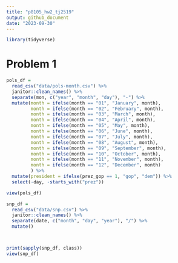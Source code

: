```yaml
---
title: "p8105_hw2_tj2519"
output: github_document
date: "2023-09-30"
---
```

```r
library(tidyverse)
```


# Problem 1
```r
pols_df = 
  read_csv("data/pols-month.csv") %>% 
  janitor::clean_names() %>% 
  separate(mon, c("year", "month", "day"), "-") %>% 
  mutate(month = ifelse(month == "01", "January", month),
         month = ifelse(month == "02", "February", month),
         month = ifelse(month == "03", "March", month),
         month = ifelse(month == "04", "April", month),
         month = ifelse(month == "05", "May", month),
         month = ifelse(month == "06", "June", month),
         month = ifelse(month == "07", "July", month),
         month = ifelse(month == "08", "August", month),
         month = ifelse(month == "09", "September", month),
         month = ifelse(month == "10", "October", month),
         month = ifelse(month == "11", "November", month),
         month = ifelse(month == "12", "December", month)
         ) %>% 
  mutate(president = ifelse(prez_gop == 1, "gop", "dem")) %>% 
  select(-day, -starts_with("prez"))

view(pols_df)

snp_df = 
  read_csv("data/snp.csv") %>% 
  janitor::clean_names() %>% 
  separate(date, c("month", "day", "year"), "/") %>% 
  mutate()



print(sapply(snp_df, class))
view(snp_df)
```

